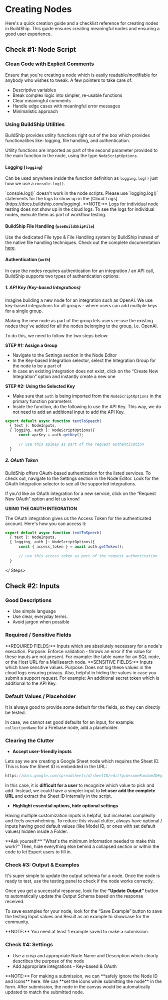 # Creating Nodes


Here's a quick creation guide and a checklist reference for creating nodes in BuildShip. This guide ensures creating meaningful nodes and ensuring a good user experience.

## Check #1: Node Script

<Steps>

### Clean Code with Explicit Comments
Ensure that you're creating a node which is easily readable/modifiable for anybody who wishes to tweak. A few pointers to take care of:

- Descriptive variables
- Break complex logic into simpler, re-usable functions
- Clear meaningful comments
- Handle edge cases with meaningful error messages
- Minimalistic approach

### Using BuildShip Utilities

BuildShip provides utility functions right out of the box which provides functionalities like: logging, file handling, and authentication.

Utility functions are imported as part of the second parameter provided to the main function in the node, using the type `NodeScriptOptions`.

#### Logging (`logging`)

Can be used anywhere inside the function definition as `logging.log()` just how we use a `console.log()`.

<Callout>
`console.log()` doesn't work in the node scripts. Please use `logging.log()` statements for the logs to show up in the [Cloud Logs](https://docs.buildship.com/logging).
</Callout>

<Callout>
**NOTE:** Logs for individual node testing does not show up in the cloud logs. To see the logs for individual nodes, execute them as part of workflow testing.
</Callout>


#### BuildShip File Handling (`useBuildShipFile`)
    
Use the dedicated File type & File Handling system by BuildShip instead of the native file handling techniques. Check out the complete documentation [here](https://docs.buildship.com/file-handling).


#### Authentication (`auth`)

In case the nodes requires authentication for an integration / an API call, BuildShip supports two types of authentication options:

##### 1. API Key (Key-based Integrations)
    
Imagine building a new node for an integration such as OpenAI. We use key-based integrations for all groups - where users can add multiple keys for a single group. 

Making the new node as part of the group lets users re-use the existing nodes they've added for all the nodes belonging to the group, i.e. OpenAI.

To do this, we need to follow the two steps below:

**STEP #1: Assign a Group**

- Navigate to the Settings section in the Node Editor
- In the Key-based Integration selector, select the Integration Group for the node to be a part of
- In case an existing integration does not exist, click on the “Create New Integration” option and instantly create a new one

**STEP #2: Using the Selected Key**

- Make sure that `auth` is being imported from the `NodeScriptOptions` in the primary function parameters
- Inside the function, do the following to use the API Key. This way, we do not need to add an additional input to add the API Key.

```js
export default async function textToSpeech(
  { text }: NodeInputs,
  { logging, auth }: NodeScriptOptions){
	  const apiKey = auth.getKey();
	  
	  // use this apiKey as part of the request authentication
  }
```

##### 2. OAuth Token

BuildShip offers OAuth-based authentication for the listed services. To check out, navigate to the Settings section in the Node Editor. Look for the OAuth Integration selector to see all the supported integrations.

If you'd like an OAuth integration for a new service, click on the “Request New OAuth” option and let us know!

**USING THE OAUTH INTEGRATION**

The OAuth integration gives us the Access Token for the authenticated account. Here's how you can access it:

```js
export default async function textToSpeech(
  { text }: NodeInputs,
  { logging, auth }: NodeScriptOptions){
	  const { access_token } = await auth.getToken();
	  
	  // use this access_token as part of the request authentication
  }
```
</ Steps>


## Check #2: Inputs

### Good Descriptions

- Use simple language
- Use clear, everyday terms.
- Avoid jargon when possible

### Required / Sensitive Fields

<Callout>
**REQUIRED FIELDS:** Inputs which are absolutely necessary for a node's execution.
Purpose: Enforce validation - throws an error if the value for these inputs are not present.
For example: the table name for an SQL node, or the Host URL for a Meilisearch node.
</Callout>

<Callout>
**SENSITIVE FIELDS:** Inputs which have sensitive values. 
Purpose: Does not log these values in the cloud logs ensuring privacy. Also, helpful in hiding the values in case you submit a support request.
For example: An additional secret token which is additional to the API Key.
</Callout>

### Default Values / Placeholder

It is always good to provide some default for the fields, so they can directly be tested.

In case, we cannot set good defaults for an input, for example: `collectionName` for a Firebase node, add a placeholder.

### Clearing the Clutter

- **Accept user-friendly inputs**
    
Lets say we are creating a Google Sheet node which requires the Sheet ID. This is how the Sheet ID is embedded in the URL:

```js
https://docs.google.com/spreadsheets/d/sheetID/edit?gid=someRandomID#gid=anotherRandomID
```

In this case, it is **difficult for a user** to recognize which value to pick and add. Instead, we could have a simpler input to **let user add the complete URL** and extract the Sheet ID internally in the script.


- **Highlight essential options, hide optional settings**
    
Having multiple customization inputs is helpful, but increases complexity and feels overwhelming. To reduce this visual clutter, always have optional / inputs having good default values (like Model ID, or ones with set default values) hidden inside a Folder.

<Callout>
**Ask yourself:** "What's the minimum information needed to make this work?" Then, hide everything else behind a collapsed section or within the code to let Expert users to fill in.
</Callout>


### Check #3: Output & Examples

It's super simple to update the output schema for a node. Once the node is ready to test, use the testing panel to check if the node works correctly.

Once you get a successful response, look for the **“Update Output”** button to automatically update the Output Schema based on the response received.

To save examples for your node, look for the “Save Example” button to save the testing Input values and Result as an example to showcase for the community.

<Callout>
**NOTE:** You need at least 1 example saved to make a submission.
</Callout>

### Check #4: Settings

- Use a crisp and appropriate Node Name and Description which clearly describes the purpose of the node
- Add appropriate integrations - Key-based & OAuth

<Callout>
**NOTE:** For making a submission, we can **safely ignore the Node ID and Icons** here. We can **set the icons while submitting the node** in the form. After submission, the node in the canvas would be automatically updated to match the submitted node.
</Callout>